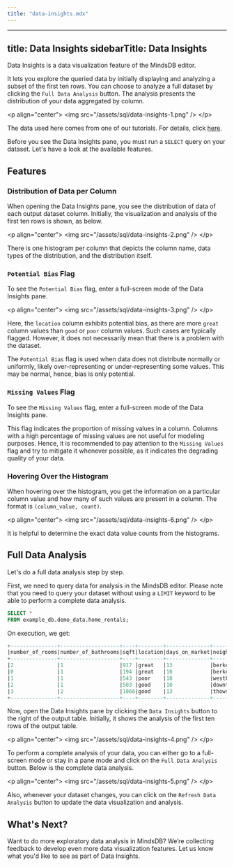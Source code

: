 ```yaml
---
title: "data-insights.mdx"
---
```


---
title: Data Insights
sidebarTitle: Data Insights
---

Data Insights is a data visualization feature of the MindsDB editor.

It lets you explore the queried data by initially displaying and analyzing a
subset of the first ten rows. You can choose to analyze a full dataset by
clicking the `Full Data Analysis` button. The analysis presents the distribution
of your data aggregated by column.

&lt;p align="center"&gt;
  &lt;img src="/assets/sql/data-insights-1.png" /&gt;
&lt;/p&gt;

The data used here comes from one of our tutorials. For details, click
[here](/sql/tutorials/home-rentals/).

Before you see the Data Insights pane, you must run a `SELECT` query on your
dataset. Let's have a look at the available features.

## Features

### Distribution of Data per Column

When opening the Data Insights pane, you see the distribution of data of each
output dataset column. Initially, the visualization and analysis of the first
ten rows is shown, as below.

&lt;p align="center"&gt;
  &lt;img src="/assets/sql/data-insights-2.png" /&gt;
&lt;/p&gt;

There is one histogram per column that depicts the column name, data types of
the distribution, and the distribution itself.

### `Potential Bias` Flag

To see the `Potential Bias` flag, enter a full-screen mode of the Data Insights
pane.

&lt;p align="center"&gt;
  &lt;img src="/assets/sql/data-insights-3.png" /&gt;
&lt;/p&gt;

Here, the `location` column exhibits potential bias, as there are more `great`
column values than `good` or `poor` column values. Such cases are typically
flagged. However, it does not necessarily mean that there is a problem with the
dataset.

The `Potential Bias` flag is used when data does not distribute normally or
uniformly, likely over-representing or under-representing some values. This may
be normal, hence, bias is only potential.

### `Missing Values` Flag

To see the `Missing Values` flag, enter a full-screen mode of the Data Insights
pane.

This flag indicates the proportion of missing values in a column. Columns with a
high percentage of missing values are not useful for modeling purposes. Hence,
it is recommended to pay attention to the `Missing Values` flag and try to
mitigate it whenever possible, as it indicates the degrading quality of your
data.

### Hovering Over the Histogram

When hovering over the histogram, you get the information on a particular column
value and how many of such values are present in a column. The format is
`(column_value, count)`.

&lt;p align="center"&gt;
  &lt;img src="/assets/sql/data-insights-6.png" /&gt;
&lt;/p&gt;

It is helpful to determine the exact data value counts from the histograms.

## Full Data Analysis

Let's do a full data analysis step by step.

First, we need to query data for analysis in the MindsDB editor. Please
note that you need to query your dataset without using a `LIMIT` keyword to be
able to perform a complete data analysis.

```sql
SELECT *
FROM example_db.demo_data.home_rentals;
```

On execution, we get:

```sql
+---------------+-------------------+----+--------+--------------+--------------+------------+
|number_of_rooms|number_of_bathrooms|sqft|location|days_on_market|neighborhood  |rental_price|
+---------------+-------------------+----+--------+--------------+--------------+------------+
|2              |1                  |917 |great   |13            |berkeley_hills|3901        |
|0              |1                  |194 |great   |10            |berkeley_hills|2042        |
|1              |1                  |543 |poor    |18            |westbrae      |1871        |
|2              |1                  |503 |good    |10            |downtown      |3026        |
|3              |2                  |1066|good    |13            |thowsand_oaks |4774        |
+---------------+-------------------+----+--------+--------------+--------------+------------+
```

Now, open the Data Insights pane by clicking the `Data Insights` button to the
right of the output table. Initially, it shows the analysis of the first ten
rows of the output table.

&lt;p align="center"&gt;
  &lt;img src="/assets/sql/data-insights-4.png" /&gt;
&lt;/p&gt;

To perform a complete analysis of your data, you can either go to a full-screen
mode or stay in a pane mode and click on the `Full Data Analysis` button. Below
is the complete data analysis.

&lt;p align="center"&gt;
  &lt;img src="/assets/sql/data-insights-5.png" /&gt;
&lt;/p&gt;

Also, whenever your dataset changes, you can click on the
`Refresh Data Analysis` button to update the data visualization and analysis.

## What's Next?

Want to do more exploratory data analysis in MindsDB? We’re collecting feedback
to develop even more data visualization features. Let us know what you'd like to
see as part of Data Insights.

